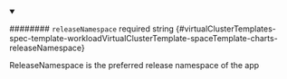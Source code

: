 
<details className="config-field" data-expandable="false" open>
<summary>

######## `releaseNamespace` <span className="config-field-required" data-required="false">required</span> <span className="config-field-type">string</span> <span className="config-field-default"></span> <span className="config-field-enum"></span> {#virtualClusterTemplates-spec-template-workloadVirtualClusterTemplate-spaceTemplate-charts-releaseNamespace}

ReleaseNamespace is the preferred release namespace of the app

</summary>



</details>
